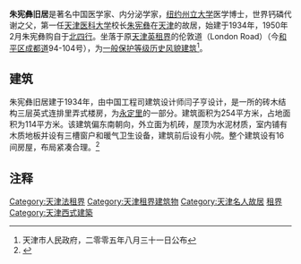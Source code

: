 {{天津历史风貌建筑 |
省区市 = 天津市 |
名称 = 朱宪彝旧居 |
图片 = [[File:成都道94-104号.jpg|200px]] |
编号 = 0130040 |
等级 = 一般保护 |
时代 = 1934年|
所在 = [[天津市|天津市]][[和平区_(天津市)|和平区]] |
公布 = 2005年8月31日|
}}
'''朱宪彝旧居'''是著名中国医学家、内分泌学家，[[纽约州立大学|纽约州立大学]]医学博士，世界钙磷代谢之父，第一任[[天津医科大学|天津医科大学]]校长[[朱宪彝|朱宪彝]]在[[天津|天津]]的故居，始建于1934年，1950年2月朱宪彝购自于[[北四行|北四行]]。坐落于原[[天津英租界|天津英租界]]的伦敦道（London Road）（今[[和平区_(天津市)|和平区]][[成都道_(天津)|成都道]]94-104号），为[[天津历史风貌建筑|一般保护等级历史风貌建筑]]<ref>天津市人民政府，二零零五年八月三十一日公布</ref>。

== 建筑 ==
朱宪彝旧居建于1934年，由中国工程司建筑设计师闫子亨设计，是一所的砖木结构三层英式连排里弄式楼房，为[[永定里|永定里]]的一部分。建筑面积为254平方米，占地面积为114平方米。该建筑偏东南朝向，外立面为机砖，屋顶为水泥材质，室内铺有木质地板并设有三槽窗户和暖气卫生设备，建筑前后设有小院。整个建筑设有16间房屋，布局紧凑合理。<ref>{{Cite web |url=http://www.tjwh.gov.cn/shwh/lywh/mrgj/zhu-xian-yi/jzfg---zxy.htm |title=朱宪彝故居 |access-date=2011-09-18 |archive-url=https://web.archive.org/web/20130512083334/http://www.tjwh.gov.cn/shwh/lywh/mrgj/zhu-xian-yi/jzfg---zxy.htm |archive-date=2013-05-12 |dead-url=yes }}</ref>

== 注释 ==
<div class="references-small">
<references></references>
</div>

{{天津市名人故居}}

[[Category:天津法租界|Category:天津法租界]]
[[Category:天津租界建筑物|Category:天津租界建筑物]]
[[Category:天津名人故居|Category:天津名人故居]]
[[Category:中国近代建筑|租界]]
[[Category:天津西式建築|Category:天津西式建築]]